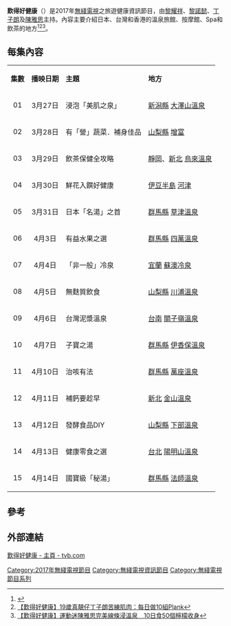 {{無綫節目
| 中文節目名=歎得好健康
| 英文節目名=Easy Come Easy Health
| 圖片=
| show_name_2   = 樂活好健康（普通話）
| 翡翠台視頻制式=[[16:9|16:9]] [[高清電視|高清電視]]
| 翡翠台首播日期=2017年3月27日－2017年4月14日
| 翡翠台首播時間=星期一至五 22:30－23:00（連廣告）
| 監製=[[陳志球|陳志球]]
| 編審=[[馮凱琪|馮凱琪]]
| 集數=15
| 每集長度=30分鐘（連廣告）
| 類型=健康資訊節目
| 製作公司=[[香港|香港]][[電視廣播有限公司|電視廣播有限公司]]
| 國家={{HK}}
| 外景={{JPN}}{{TW}}{{HK}}
| 主持={{nowrap|[[黎耀祥|黎耀祥]]、[[黎諾懿|黎諾懿]]、[[丁子朗|丁子朗]]、[[陳雅思|陳雅思]]}}
| 旁白=[[張裕東|張裕東]]
| 網頁=http://programme.tvb.com/lifestyle/easycomeeasyhealth/
| 相關=[[健康奇案錄|健康奇案錄]]<br>[[健康奇案錄_(第二輯)|健康奇案錄 (第二輯)]]<br>[[BB要健康|BB要健康]]
}}

'''歎得好健康'''（{{lang-en|'''Easy Come Easy Health'''}}）是2017年[[無綫電視|無綫電視]]之旅遊健康資訊節目，由[[黎耀祥|黎耀祥]]、[[黎諾懿|黎諾懿]]、[[丁子朗|丁子朗]]及[[陳雅思|陳雅思]]主持。內容主要介紹日本、台灣和香港的溫泉旅館、按摩館、Spa和飲茶的地方<ref>{{Cite web |url=http://programme.tvb.com/lifestyle/easycomeeasyhealth/ |title=無綫電視節目網頁 - 歎得好健康 |accessdate=2017-04-01 |archive-date=2017-04-01 |archive-url=https://web.archive.org/web/20170401145146/http://programme.tvb.com/lifestyle/easycomeeasyhealth/ |dead-url=no }}</ref><ref>[https://www.hk01.com/%E5%A8%9B%E6%A8%82/81286/-%E6%AD%8E%E5%BE%97%E5%A5%BD%E5%81%A5%E5%BA%B7-19%E6%AD%B2%E7%9C%9F%E9%9D%9A%E4%BB%94%E4%B8%81%E5%AD%90%E6%9C%97-%E8%8B%A6%E7%B7%B4%E8%82%8C%E8%82%89-%E6%AF%8F%E6%97%A5%E5%81%9A10%E7%B5%84Plank 【歎得好健康】19歲真靚仔丁子朗苦練肌肉：每日做10組Plank]</ref><ref>[https://www.hk01.com/%E5%A8%9B%E6%A8%82/80792/-%E6%AD%8E%E5%BE%97%E5%A5%BD%E5%81%A5%E5%BA%B7-%E9%81%8B%E5%8B%95%E8%BF%B7%E9%99%B3%E9%9B%85%E6%80%9D%E5%AE%8C%E7%BE%8E%E7%B7%9A%E6%A2%9D%E6%B5%B8%E6%BA%AB%E6%B3%89-10%E6%97%A5%E9%A3%9F50%E5%80%8B%E6%AA%B8%E6%AA%AC%E6%94%B6%E8%BA%AB 【歎得好健康】運動迷陳雅思完美線條浸溫泉　10日食50個檸檬收身]</ref>。

==每集內容==
{|class="wikitable" style="width:60%; font-size: 14px"
|- style="background:cornflowerblue; color:white" align=center
|'''集數'''||'''播映日期'''||'''主題'''||'''地方'''
|-
|align=center| 01 ||align=center| 3月27日 || 浸泡「美肌之泉」||[[新潟縣|新潟縣]] [[大澤山溫泉|大澤山溫泉]] 
|-
|align=center| 02 ||align=center| 3月28日 || 有「營」蔬菜．補身佳品||[[山梨縣|山梨縣]] [[增富|增富]] 
|-
|align=center| 03 ||align=center| 3月29日 || 飲茶保健全攻略|| [[靜岡|靜岡]]、[[新北|新北]] [[烏來溫泉|烏來溫泉]]
|-
|align=center| 04 ||align=center| 3月30日 || 鮮花入饌好健康||[[伊豆半島|伊豆半島]] [[河津|河津]]
|-
|align=center| 05 ||align=center| 3月31日 || 日本「名湯」之首||[[群馬縣|群馬縣]] [[草津溫泉|草津溫泉]]
|-
|align=center| 06 ||align=center| 4月3日 || 有益水果之選||[[群馬縣|群馬縣]] [[四萬溫泉|四萬溫泉]]
|-
|align=center| 07 ||align=center| 4月4日 || 「非一般」冷泉||[[宜蘭縣|宜蘭]] [[蘇澳冷泉|蘇澳冷泉]]
|-
|align=center| 08 ||align=center| 4月5日 || 無麩質飲食||[[山梨縣|山梨縣]] [[川浦溫泉|川浦溫泉]]
|-
|align=center| 09 ||align=center| 4月6日 || 台灣泥漿溫泉|| [[台南|台南]] [[關子嶺溫泉|關子嶺溫泉]]
|-
|align=center| 10 ||align=center| 4月7日 || 子寶之湯||[[群馬縣|群馬縣]] [[伊香保溫泉|伊香保溫泉]]
|-
|align=center| 11 ||align=center| 4月10日 || 治咳有法||[[群馬縣|群馬縣]] [[萬座溫泉|萬座溫泉]]
|-
|align=center| 12 ||align=center| 4月11日 || 補鈣要趁早|| [[新北|新北]] [[金山溫泉|金山溫泉]]
|-
|align=center| 13 ||align=center| 4月12日 || 發酵食品DIY||[[山梨縣|山梨縣]] [[下部溫泉|下部溫泉]]
|-
|align=center| 14 ||align=center| 4月13日 || 健康零食之選|| [[台北|台北]] [[陽明山溫泉|陽明山溫泉]]
|-
|align=center| 15 ||align=center| 4月14日 || 國寶級「秘湯」||[[群馬縣|群馬縣]] [[法師溫泉|法師溫泉]]
|}

== 參考 ==
{{reflist}}

==外部連結 ==
[http://programme.tvb.com/lifestyle/easycomeeasyhealth/  歎得好健康 - 主頁 - tvb.com] {{Wayback|url=http://programme.tvb.com/lifestyle/easycomeeasyhealth/ |date=20170401145146 }}

{{電視節目的變遷
|電視台={{HK}}[[無綫電視|無綫電視]][[翡翠台|翡翠台]]
|播放檔次=星期一至五 22:30-23:00 時段
|節目名稱=歎得好健康<br/>（2017.03.27 - 2017.04.14）
|上一節目=[[千奇百趣特工隊|千奇百趣特工隊]]<br/>（2017.02.27 - 2017.03.25）
|下一節目=[[阿媽教落食平D|阿媽教落食平D]]<br/>（2017.04.17 - 2017.05.19）
}}
[[Category:2017年無綫電視節目|Category:2017年無綫電視節目]]
[[Category:無綫電視資訊節目|Category:無綫電視資訊節目]]
[[Category:無綫電視節目系列|Category:無綫電視節目系列]]